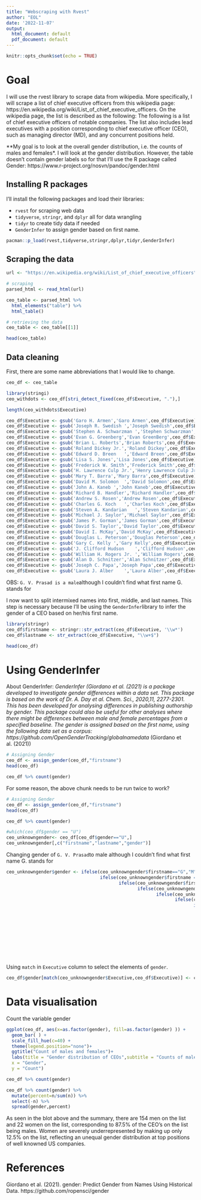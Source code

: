 ```yaml
---
title: "Webscraping with Rvest"
author: "EOL"
date: '2022-11-07'
output:
  html_document: default
  pdf_document: default
---
```


```r
knitr::opts_chunk$set(echo = TRUE)
```

# Goal

I will use the rvest library to scrape data from wikipedia. More specifically, I will scrape a list of chief executive officers from this wikipedia page: https://en.wikipedia.org/wiki/List_of_chief_executive_officers. On the wikipedia page, the list is described as the following: The following is a list of chief executive officers of notable companies. The list also includes lead executives with a position corresponding to chief executive officer (CEO), such as managing director (MD), and any concurrent positions held.


**My goal is to look at the overall gender distribution, i.e. the counts of males and females*. I will look at the gender distribution. However, the table doesn't contain gender labels so for that I'll use the R package called Gender: https://www.r-project.org/nosvn/pandoc/gender.html
 

## Installing R packages

I'll install the following packages and load their libraries:

- `rvest` for scraping web data
- `tidyverse`, `stringr`, and `dplyr` all for data wrangling
- `tidyr` to create tidy data if needed
- `GenderInfer` to assign gender based on
first name.


```r
pacman::p_load(rvest,tidyverse,stringr,dplyr,tidyr,GenderInfer)
```

## Scraping the data

```r
url <- "https://en.wikipedia.org/wiki/List_of_chief_executive_officers"

# scraping 
parsed_html <- read_html(url)
```

```r
ceo_table <- parsed_html %>% 
  html_elements("table") %>% 
  html_table()

# retrieving the data 
ceo_table <- ceo_table[[1]]

head(ceo_table)
```

## Data cleaning 

First, there are some name abbreviations that I would like to change. 

```r
ceo_df <- ceo_table

library(stringi)
ceo_withdots <- ceo_df[stri_detect_fixed(ceo_df$Executive, "."),]

length(ceo_withdots$Executive)
```
```r
ceo_df$Executive <- gsub('Garo H. Armen','Garo Armen',ceo_df$Executive)
ceo_df$Executive <- gsub('Joseph R. Swedish	','Joseph Swedish',ceo_df$Executive)
ceo_df$Executive <- gsub('Stephen A. Schwarzman	','Stephen Schwarzman',ceo_df$Executive)
ceo_df$Executive <- gsub('Evan G. Greenberg','Evan GreenBerg',ceo_df$Executive)
ceo_df$Executive <- gsub('Brian L. Roberts','Brian Roberts',ceo_df$Executive)
ceo_df$Executive <- gsub('Roland Dickey Jr.','Roland Dickey',ceo_df$Executive)
ceo_df$Executive <- gsub('Edward D. Breen	','Edward Breen',ceo_df$Executive)
ceo_df$Executive <- gsub('Lisa S. Jones','Lisa Jones',ceo_df$Executive)
ceo_df$Executive <- gsub('Frederick W. Smith','Frederick Smith',ceo_df$Executive)
ceo_df$Executive <- gsub('H. Lawrence Culp Jr.','Henry Lawrence Culp Jr',ceo_df$Executive)
ceo_df$Executive <- gsub('Mary T. Barra','Mary Barra',ceo_df$Executive)
ceo_df$Executive <- gsub('David M. Solomon	','David Solomon',ceo_df$Executive)
ceo_df$Executive <- gsub('John A. Kaneb	','John Kaneb',ceo_df$Executive)
ceo_df$Executive <- gsub('Richard B. Handler','Richard Handler',ceo_df$Executive)
ceo_df$Executive <- gsub('Andrew S. Rosen','Andrew Rosen',ceo_df$Executive)
ceo_df$Executive <- gsub('Charles G. Koch	','Charles Koch',ceo_df$Executive)
ceo_df$Executive <- gsub('Steven A. Kandarian	','Steven Kandarian',ceo_df$Executive)
ceo_df$Executive <- gsub('Michael J. Saylor','Michael Saylor',ceo_df$Executive)
ceo_df$Executive <- gsub('James P. Gorman','James Gorman',ceo_df$Executive)
ceo_df$Executive <- gsub('David S. Taylor','David Taylor',ceo_df$Executive)
ceo_df$Executive <- gsub('David I. McKay','David McKay',ceo_df$Executive)
ceo_df$Executive <- gsub('Douglas L. Peterson','Douglas Peterson',ceo_df$Executive)
ceo_df$Executive <- gsub('Gary C. Kelly	','Gary Kelly',ceo_df$Executive)
ceo_df$Executive <- gsub('J. Clifford Hudson	','Clifford Hudson',ceo_df$Executive)
ceo_df$Executive <- gsub('William H. Rogers Jr.	','William Rogers',ceo_df$Executive)
ceo_df$Executive <- gsub('Alan D. Schnitzer','Alan Schnitzer',ceo_df$Executive)
ceo_df$Executive <- gsub('Joseph C. Papa','Joseph Papa',ceo_df$Executive)
ceo_df$Executive <- gsub('Laura J. Alber	','Laura Alber',ceo_df$Executive)
```


OBS: `G. V. Prasad is a male`although I couldn't find what first name G. stands for

I now want to split intermixed names into first, middle, and last names. This step is necessary because I'll be using the `GenderInfer`library to infer the gender of a CEO based on her/his first name. 


```r
library(stringr)
ceo_df$firstname <- stringr::str_extract(ceo_df$Executive, '\\w*')  
ceo_df$lastname <- str_extract(ceo_df$Executive, "\\w+$")
```

```r
head(ceo_df)
```

# Using GenderInfer

About GenderInfer: *GenderInfer (Giordano et al. (2021) is a package developed to investigate gender differences within a data set. This package is based on the work of Dr. A. Day et al. Chem. Sci., 2020,11, 2277-2301. This has been developed for analysing differences in publishing authorship by gender. This package could also be useful for other analyses where there might be differences between male and female percentages from a specified baseline. The gender is assigned based on the first name, using the following data set as a corpus: https://github.com/OpenGenderTracking/globalnamedata* (Giordano et al. (2021))


```r
# Assigning Gender
ceo_df <- assign_gender(ceo_df,"firstname")  
head(ceo_df)

ceo_df %>% count(gender)
```
For some reason, the above chunk needs to be run twice to work?
```r
# Assigning Gender
ceo_df <- assign_gender(ceo_df,"firstname")  
head(ceo_df)

ceo_df %>% count(gender)
```

 
```r
#which(ceo_df$gender == "U")
ceo_unknowngender<- ceo_df[ceo_df$gender=="U",]
ceo_unknowngender[,c("firstname","lastname","gender")]
```

Changing gender of `G. V. Prasad`to male although I couldn't find what first name G. stands for

```r

ceo_unknowngender$gender <- ifelse(ceo_unknowngender$firstname=="G","M",
                                   ifelse(ceo_unknowngender$firstname =="Börje","M",
                                          ifelse(ceo_unknowngender$firstname =="C","M",
                                                 ifelse(ceo_unknowngender$firstname=="Dikesh","M",
                                                        ifelse(ceo_unknowngender$firstname =="Gunupati","M",
                                                               ifelse(ceo_unknowngender$firstname =="J","F",
                                                                      ifelse(ceo_unknowngender$firstname =="Li","M",
                                                                             ifelse(ceo_unknowngender$firstname =="Oh","M",
                                                                                    ifelse(ceo_unknowngender$firstname =="Pekka","M",
                                                                                           ifelse(ceo_unknowngender$firstname =="Phiwa","M",
                                                                                                  ifelse(ceo_unknowngender$firstname =="Safra" ,"F",
                                                                                                         ifelse(ceo_unknowngender$firstname =="Sundar","M",
                                                                                                                ifelse(ceo_unknowngender$firstname =="Tidjane","M",
                                                                                                                       ifelse(ceo_unknowngender$firstname =="Toxey","M",
                                                                                                                              ifelse(ceo_unknowngender$firstname=="Pat","M",
                                                                                                                                     ifelse(ceo_unknowngender$firstname =="Vasant","M","U"))))))))))))))))

```



Using `match` in `Executive` column to select the elements of `gender`. 
```r
ceo_df$gender[match(ceo_unknowngender$Executive,ceo_df$Executive)] <- ceo_unknowngender$gender
```


# Data visualisation
Count the variable gender

```r

ggplot(ceo_df, aes(x=as.factor(gender), fill=as.factor(gender) )) + 
  geom_bar( ) +
  scale_fill_hue(c=40) +
  theme(legend.position="none")+
  ggtitle("Count of males and females")+
  labs(title = "Gender distribution of CEOs",subtitle = "Counts of males and females",
  x = "Gender",
  y = "Count") 


```


```r
ceo_df %>% count(gender) 

ceo_df %>% count(gender) %>% 
  mutate(percent=n/sum(n)) %>% 
  select(-n) %>% 
  spread(gender,percent)
```

As seen in the blot above and the summary, there are 154 men on the list and 22 women on the list, corresponding to 87.5% of the CEO's on the list being males. Women are severely underrepresented by making up only 12.5% on the list, reflecting an unequal gender distribution at top positions of well knowned US companies. 

# References

Giordano et al. (2021). gender: Predict Gender from Names Using Historical Data. https://github.com/ropensci/gender

